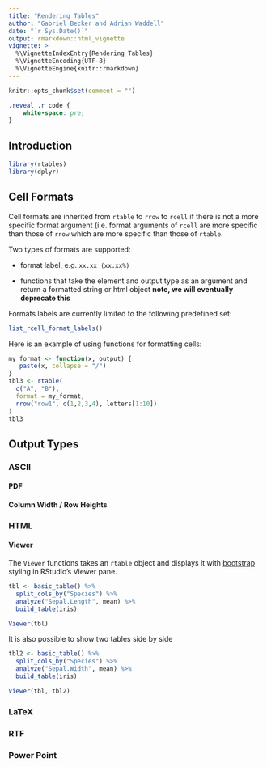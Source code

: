 ```yaml
---
title: "Rendering Tables"
author: "Gabriel Becker and Adrian Waddell"
date: "`r Sys.Date()`"
output: rmarkdown::html_vignette
vignette: >
  %\VignetteIndexEntry{Rendering Tables}
  %\VignetteEncoding{UTF-8}
  %\VignetteEngine{knitr::rmarkdown}
---
```



```r
knitr::opts_chunk$set(comment = "")
```

```css
.reveal .r code {
    white-space: pre;
}
```

## Introduction


```r
library(rtables)
library(dplyr)
```

## Cell Formats


Cell formats are inherited from `rtable` to `rrow` to `rcell` if there is not a
more specific format argument (i.e. format arguments of `rcell` are more
specific than those of `rrow` which are more specific than those of `rtable`.

Two types of formats are supported:

* format label, e.g. `xx.xx (xx.xx%)`

* functions that take the element and output type as an argument and return a 
formatted string or html object **note, we will eventually deprecate this**

Formats labels are currently limited to the following predefined set:

```r
list_rcell_format_labels()
```

Here is an example of using functions for formatting cells:

```r
my_format <- function(x, output) {
   paste(x, collapse = "/")
}
tbl3 <- rtable(
  c("A", "B"),
  format = my_format,
  rrow("row1", c(1,2,3,4), letters[1:10])
)
tbl3
```

## Output Types

### ASCII

#### PDF

#### Column Width / Row Heights

### HTML

#### Viewer

The `Viewer` functions takes an `rtable` object and displays it with
[bootstrap](https://getbootstrap.com/) styling in RStudio's Viewer pane.

```r
tbl <- basic_table() %>%
  split_cols_by("Species") %>%
  analyze("Sepal.Length", mean) %>%
  build_table(iris)
```

```r
Viewer(tbl)
```

It is also possible to show two tables side by side

```r
tbl2 <- basic_table() %>%
  split_cols_by("Species") %>%
  analyze("Sepal.Width", mean) %>%
  build_table(iris)
```

```r
Viewer(tbl, tbl2)
```

### LaTeX

### RTF

### Power Point










